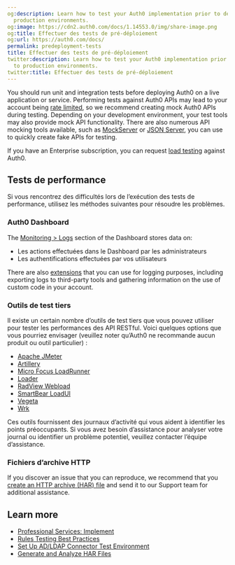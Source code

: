 ```yaml
---
og:description: Learn how to test your Auth0 implementation prior to deployment to
  production environments.
og:image: https://cdn2.auth0.com/docs/1.14553.0/img/share-image.png
og:title: Effectuer des tests de pré-déploiement
og:url: https://auth0.com/docs/
permalink: predeployment-tests
title: Effectuer des tests de pré-déploiement
twitter:description: Learn how to test your Auth0 implementation prior to deployment
  to production environments.
twitter:title: Effectuer des tests de pré-déploiement
---
```


You should run unit and integration tests before deploying Auth0 on a live application or service. Performing tests against Auth0 APIs may lead to your account being [rate limited](/docs/troubleshoot/customer-support/operational-policies/rate-limit-policy), so we recommend creating mock Auth0 APIs during testing. Depending on your development environment, your test tools may also provide mock API functionality. There are also numerous API mocking tools available, such as [MockServer](http://www.mock-server.com/) or [JSON Server](https://github.com/typicode/json-server), you can use to quickly create fake APIs for testing.

If you have an Enterprise subscription, you can request [load testing](/docs/troubleshoot/customer-support/operational-policies/load-testing-policy) against Auth0.

## Tests de performance

Si vous rencontrez des difficultés lors de l’exécution des tests de performance, utilisez les méthodes suivantes pour résoudre les problèmes.

### Auth0 Dashboard

The [Monitoring > Logs](https://manage.auth0.com/#/logs) section of the Dashboard stores data on:

* Les actions effectuées dans le Dashboard par les administrateurs
* Les authentifications effectuées par vos utilisateurs

There are also [extensions](/docs/customize/extensions) that you can use for logging purposes, including exporting logs to third-party tools and gathering information on the use of custom code in your account.

### Outils de test tiers

Il existe un certain nombre d’outils de test tiers que vous pouvez utiliser pour tester les performances des API RESTful. Voici quelques options que vous pourriez envisager (veuillez noter qu’Auth0 ne recommande aucun produit ou outil particulier) :

* [Apache JMeter](http://jmeter.apache.org/)
* [Artillery](https://artillery.io/)
* [Micro Focus LoadRunner](https://www.radview.com/)
* [Loader](https://loader.io/)
* [RadView Webload](https://www.radview.com/)
* [SmartBear LoadUI](https://smartbear.com/)
* [Vegeta](https://github.com/tsenart/vegeta)
* [Wrk](https://github.com/wg/wrk)

Ces outils fournissent des journaux d’activité qui vous aident à identifier les points préoccupants. Si vous avez besoin d’assistance pour analyser votre journal ou identifier un problème potentiel, veuillez contacter l’équipe d’assistance.

### Fichiers d’archive HTTP

If you discover an issue that you can reproduce, we recommend that you [create an HTTP archive (HAR) file](/docs/troubleshoot/troubleshooting-tools/generate-and-analyze-har-files) and send it to our Support team for additional assistance.

## Learn more

* [Professional Services: Implement](/docs/get-started/professional-services/implement)
* [Rules Testing Best Practices](/docs/rules-best-practices/rules-testing-best-practices)
* [Set Up AD/LDAP Connector Test Environment](/docs/authenticate/identity-providers/enterprise-identity-providers/active-directory-ldap/ad-ldap-connector/ad-ldap-connector-test-environment)
* [Generate and Analyze HAR Files](/docs/troubleshoot/troubleshooting-tools/generate-and-analyze-har-files)